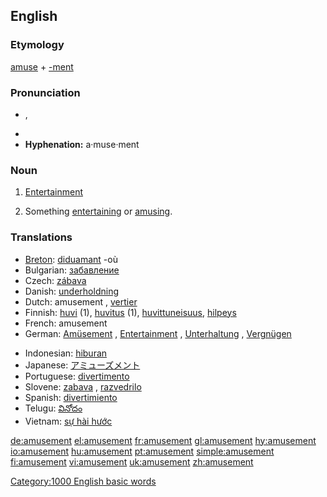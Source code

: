 ==English==

===Etymology===
[[amuse]] + [[-ment]]

===Pronunciation===
* {{IPA|/əˈmjuzmənt/}}, {{SAMPA|/@"mjuzm@nt/}}
*{{audio|en-us-amusement.ogg|Audio (US)}}
*'''Hyphenation:''' a·muse·ment

===Noun===
{{en-noun|s|-}}

# {{uncountable}} [[entertainment|Entertainment]]
# {{countable}} Something [[entertaining]] or [[amuse|amusing]].

===Translations===

{{top}}
* [[Breton]]: [[diduamant]] {{m}} -où
* Bulgarian: [[забавление]] {{n}}
* Czech: [[zábava]] {{f}}
* Danish: [[underholdning]] {{c}}
* Dutch: amusement {{n}}, [[vertier]] {{n}}
* Finnish: [[huvi]] (1), [[huvitus]] (1), [[huvittuneisuus]], [[hilpeys]]
* French: amusement {{m}}
* German: [[Amüsement]] {{n}} {{obsolete}}, [[Entertainment]] {{n}} {{colloquial}}, [[Unterhaltung]] {{f}}, [[Vergnügen]] {{n}}
{{mid}}
* Indonesian: [[hibur]]an
* Japanese: [[アミューズメント]]
* Portuguese: [[divertimento]] {{m}}
* Slovene: [[zabava]] {{f}}, [[razvedrilo]] {{n}}
* Spanish: [[divertimiento]] {{m}}
* Telugu: [[వినోదం]]
* Vietnam: [[sự hài hước]]
{{bottom}}

[[Category:1000 English basic words]]

[[de:amusement]]
[[el:amusement]]
[[fr:amusement]]
[[gl:amusement]]
[[hy:amusement]]
[[io:amusement]]
[[hu:amusement]]
[[pt:amusement]]
[[simple:amusement]]
[[fi:amusement]]
[[vi:amusement]]
[[uk:amusement]]
[[zh:amusement]]